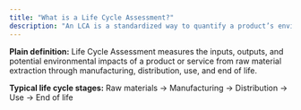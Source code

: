 ```yaml
---
title: "What is a Life Cycle Assessment?"
description: "An LCA is a standardized way to quantify a product’s environmental impacts across its entire life. It follows the product from cradle to grave and translates complex processes into decision‑ready insights for business."
---
```


**Plain definition:** Life Cycle Assessment measures the inputs, outputs, and potential environmental impacts of a product or service from raw material extraction through manufacturing, distribution, use, and end of life.

**Typical life cycle stages:** Raw materials → Manufacturing → Distribution → Use → End of life